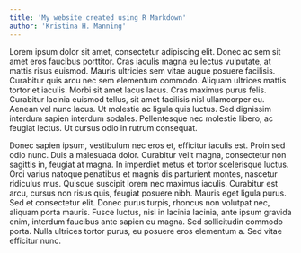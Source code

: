 ```yaml
---
title: 'My website created using R Markdown'
author: 'Kristina H. Manning'
---
```


Lorem ipsum dolor sit amet, consectetur adipiscing elit. Donec ac sem sit amet eros faucibus porttitor. Cras iaculis magna eu lectus vulputate, at mattis risus euismod. Mauris ultricies sem vitae augue posuere facilisis. Curabitur quis arcu nec sem elementum commodo. Aliquam ultrices mattis tortor et iaculis. Morbi sit amet lacus lacus. Cras maximus purus felis. Curabitur lacinia euismod tellus, sit amet facilisis nisl ullamcorper eu. Aenean vel nunc lacus. Ut molestie ac ligula quis luctus. Sed dignissim interdum sapien interdum sodales. Pellentesque nec molestie libero, ac feugiat lectus. Ut cursus odio in rutrum consequat.

Donec sapien ipsum, vestibulum nec eros et, efficitur iaculis est. Proin sed odio nunc. Duis a malesuada dolor. Curabitur velit magna, consectetur non sagittis in, feugiat at magna. In imperdiet metus et tortor scelerisque luctus. Orci varius natoque penatibus et magnis dis parturient montes, nascetur ridiculus mus. Quisque suscipit lorem nec maximus iaculis. Curabitur est arcu, cursus non risus quis, feugiat posuere nibh. Mauris eget ligula purus. Sed et consectetur elit. Donec purus turpis, rhoncus non volutpat nec, aliquam porta mauris. Fusce luctus, nisl in lacinia lacinia, ante ipsum gravida enim, interdum faucibus ante sapien eu magna. Sed sollicitudin commodo porta. Nulla ultrices tortor purus, eu posuere eros elementum a. Sed vitae efficitur nunc. 

